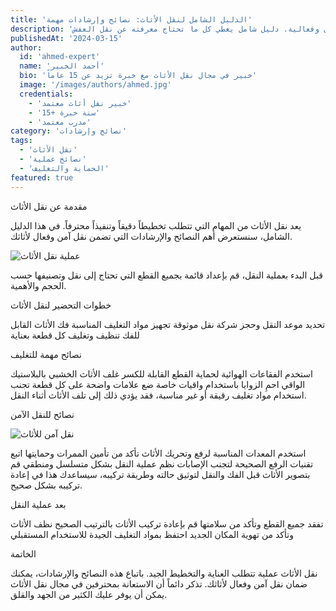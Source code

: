 ```yaml
---
title: 'الدليل الشامل لنقل الأثاث: نصائح وإرشادات مهمة'
description: 'تعرف على أفضل الممارسات والنصائح المهمة لنقل الأثاث بأمان وفعالية. دليل شامل يغطي كل ما تحتاج معرفته عن نقل العفش.'
publishedAt: '2024-03-15'
author:
  id: 'ahmed-expert'
  name: 'أحمد الخبير'
  bio: 'خبير في مجال نقل الأثاث مع خبرة تزيد عن 15 عاماً'
  image: '/images/authors/ahmed.jpg'
  credentials:
    - 'خبير نقل أثاث معتمد'
    - '15+ سنة خبرة'
    - 'مدرب معتمد'
category: 'نصائح وإرشادات'
tags:
  - 'نقل الأثاث'
  - 'نصائح عملية'
  - 'الحماية والتغليف'
featured: true
---
```



<Heading as="h2">مقدمة عن نقل الأثاث</Heading>

يعد نقل الأثاث من المهام التي تتطلب تخطيطاً دقيقاً وتنفيذاً محترفاً. في هذا الدليل الشامل، سنستعرض أهم النصائح والإرشادات التي تضمن نقل آمن وفعال لأثاثك.

<Image
  src="/images/blog/furniture-moving.jpg"
  alt="عملية نقل الأثاث"
  caption="عملية نقل الأثاث تتطلب تخطيطاً وتنفيذاً محترفاً"
/>

<Callout type="info" title="نصيحة مهمة">
قبل البدء بعملية النقل، قم بإعداد قائمة بجميع القطع التي تحتاج إلى نقل وتصنيفها حسب الحجم والأهمية.
</Callout>

<Heading as="h2">خطوات التحضير لنقل الأثاث</Heading>

<OrderedList>
  <ListItem>تحديد موعد النقل وحجز شركة نقل موثوقة</ListItem>
  <ListItem>تجهيز مواد التغليف المناسبة</ListItem>
  <ListItem>فك الأثاث القابل للفك</ListItem>
  <ListItem>تنظيف وتغليف كل قطعة بعناية</ListItem>
</OrderedList>

<Heading as="h2">نصائح مهمة للتغليف</Heading>

<UnorderedList>
  <ListItem>استخدم الفقاعات الهوائية لحماية القطع القابلة للكسر</ListItem>
  <ListItem>غلف الأثاث الخشبي بالبلاستيك الواقي</ListItem>
  <ListItem>احمِ الزوايا باستخدام واقيات خاصة</ListItem>
  <ListItem>ضع علامات واضحة على كل قطعة</ListItem>
</UnorderedList>

<Callout type="warning" title="تحذير">
تجنب استخدام مواد تغليف رقيقة أو غير مناسبة، فقد يؤدي ذلك إلى تلف الأثاث أثناء النقل.
</Callout>

<Heading as="h2">نصائح للنقل الآمن</Heading>

<Image
  src="/images/blog/safe-moving.jpg"
  alt="نقل آمن للأثاث"
  caption="استخدام التقنيات الصحيحة لنقل الأثاث بأمان"
/>

<UnorderedList>
  <ListItem>استخدم المعدات المناسبة لرفع وتحريك الأثاث</ListItem>
  <ListItem>تأكد من تأمين الممرات وحمايتها</ListItem>
  <ListItem>اتبع تقنيات الرفع الصحيحة لتجنب الإصابات</ListItem>
  <ListItem>نظم عملية النقل بشكل متسلسل ومنطقي</ListItem>
</UnorderedList>

<Callout type="success" title="نصيحة احترافية">
قم بتصوير الأثاث قبل الفك والنقل لتوثيق حالته وطريقة تركيبه، سيساعدك هذا في إعادة تركيبه بشكل صحيح.
</Callout>

<Heading as="h2">بعد عملية النقل</Heading>

<OrderedList>
  <ListItem>تفقد جميع القطع وتأكد من سلامتها</ListItem>
  <ListItem>قم بإعادة تركيب الأثاث بالترتيب الصحيح</ListItem>
  <ListItem>نظف الأثاث وتأكد من تهوية المكان الجديد</ListItem>
  <ListItem>احتفظ بمواد التغليف الجيدة للاستخدام المستقبلي</ListItem>
</OrderedList>

<Heading as="h2">الخاتمة</Heading>

نقل الأثاث عملية تتطلب العناية والتخطيط الجيد. باتباع هذه النصائح والإرشادات، يمكنك ضمان نقل آمن وفعال لأثاثك. تذكر دائماً أن الاستعانة بمحترفين في مجال نقل الأثاث يمكن أن يوفر عليك الكثير من الجهد والقلق. 